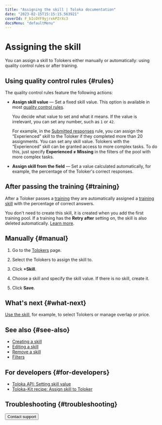 ```yaml
---
title: "Assigning the skill | Toloka documentation"
date: "2023-02-15T15:15:15.563921"
coverId: F_bIcOYF9yjrxkPZrXc3
docsMenu: "defaultMenu"
---
```



# Assigning the skill

You can assign a skill to Tolokers either manually or automatically: using quality control rules or after training.

## Using quality control rules {#rules}

The quality control rules feature the following actions:

- **Assign skill value** — Set a fixed skill value. This option is available in most [quality control rules](/docs/guide/control).

    You decide what value to set and what it means. If the value is irrelevant, you can set any number, such as `1` or `42`.

    For example, in the [Submitted responses](/docs/guide/submitted-answers) rule, you can assign the “Experienced” skill to the Toloker if they completed more than 20 assignments. You can set any skill value. Tolokers with the “Experienced” skill can be granted access to more complex tasks. To do this, just specify **Experienced ≠ Missing** in the filters of the pool with more complex tasks.

- **Assign skill from the field** — Set a value calculated automatically, for example, the percentage of the Toloker's correct responses.

    <NavAssignCut1/>

## After passing the training {#training}

After a Toloker passes a [training](/docs/glossary#training-pool) they are automatically assigned a [training skill](/docs/glossary#training-skill) with the percentage of correct answers.

You don't need to create this skill, it is created when you add the first training pool. If a training has the **Retry after** setting on, the skill is also deleted automatically. [Learn more](/docs/guide/train).

## Manually {#manual}

1. Go to the [Tolokers](https://platform.toloka.ai/requester/workers) page.

1. Select the Tolokers to assign the skill to.

   <SelectTolokers/>

1. Click **+Skill**.

1. Choose a skill and specify the skill value. If there is no skill, create it.

1. Click **Save**.

## What's next {#what-next}

[Use the skill](/docs/guide/nav-use), for example, to select Tolokers or manage overlap or price.

## See also {#see-also}

- [Creating a skill](/docs/guide/nav-create)
- [Editing a skill](/docs/guide/nav-edit)
- [Remove a skill](/docs/guide/nav-delete)
- [Filters](/docs/guide/filters)

## For developers {#for-developers}

- [Toloka API: Setting skill value](https://toloka.ai/docs/api/api-reference/#put-/user-skills)
- [Toloka-Kit recipe: Assign skill to Toloker](/docs/toloka-kit/recipes/assign-skill)

## Troubleshooting {#troubleshooting}

<FaqSkillForEveryPool/>

<FaqSkillForDifferentProjects/>

<TroubleshootingTraining/>

<Button themeColor="light" view="default" size="l" type="link" url="/docs/guide/troubleshooting/support?form-source=guide-nav-assign">Contact support</Button>
